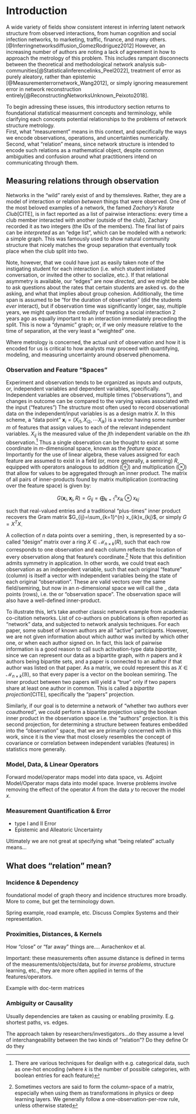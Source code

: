 # Introduction

A wide variety of fields show consistent interest in inferring latent network structure from observed interactions, from human cognition and social infection networks, to marketing, traffic, finance, and many others. [@Inferringnetworksdiffusion_GomezRodriguez2012]
However, an increasing number of authors are noting a lack of agreement in how to approach the metrology of this problem. 
This includes rampant disconnects between the theoretical and methodological network analysis sub-communities[@Statisticalinferencelinks_Peel2022], treatment of error as purely aleatory, rather than epistemic [@Measurementerrornetwork_Wang2012], or simply ignoring measurement error in network reconstruction entirely[@ReconstructingNetworksUnknown_Peixoto2018].

To begin adressing these issues, this introductory section returns to foundational statistical measurment concepts and terminology, while clarifying each concepts potential relationships to the problems of network structure metrology.  
First, what "measurement" means in this context, and specifically the ways we encode observations, operations, and uncertainties numerically.
Second, what "relation" means, since network structure is intended to encode such relations as a mathematical object, despite common ambiguities and confusion around what practitioners intend on communicating through them. 


## Measuring relations through observation

Networks in the "wild" rarely exist of and by themsleves. 
Rather, they are a model of interaction or relation _between_ things that were observed. 
One of the most beloved examples of a network, the famed _Zachary's Karate Club_[CITE], is in fact reported as a list of pairwise interactions: every time a club member interacted with another (outside of the club), Zachary recorded it as two integers (the IDs of the members).
The final list of pairs can be _interpreted_ as an "edge list", which can be modeled with a network: a simple graph.
This was famously used to show natural community structure that nicely matches the group separation that eventually took place when the club split into two. 

Note, however, that we could have just as easily taken note of the instigating student for each interaction (i.e. which student initiated conversation, or invited the other to socialize, etc.).
If that relational asymmetry is available, our "edges" are now _directed_, and we might be able to ask questions about the rates that certain students are asked vs. do the asking, and what that implies about group cohesion.
Additionally, the time span is assumed to be "for the duration of observation" (did the students _ever_ interact), but if observation time was significantly longer, say, multiple years, we might question the credulity of treating a social interaction 2 years ago as equally important to an interaction immediately preceding the split.
This is now a "dynamic" graph; or, if we only measure relative to the time of separation, at the very least a "weighted" one.  

Where metrology is concerned, the actual unit of observation and how it is encoded for us is critical to how analysts may proceed with quantifying, modeling, and measuring uncertainty around observed phenomena. 

### Observation and Feature "Spaces"

Experiment and observation tends to be organized as inputs and outputs, or, independent variables and dependent variables, specifically.
Independent variables are observed, multiple times ("observations"), and changes in outcome can be compared to the varying values associated with the input ("features")
The structure most often used to record observational data on the independent/input variables is as a design matrix $X$.
In this scheme, a "data point" $\mathbf{x}_i=\left(X_{i1}, X_{i2}, \cdots X_{ik}\right)$ is a vector having some number $m$ of features that assign values to each of the relevant independent variables.
$X_{ij}$ is the measured value of the $j$th independent variable on the $i$th observation.^[
  There are various techniques for dealign with e.g. categorical data, such as one-hot encoding (where $k$ is the number of possible categories, with boolean entries for each feature)
]
Thus a single observation can be thought to exist at some coordinate in $m$-dimensional space, known as the _feature space_.
Importantly for the use of linear algebra, these values assigned for each feature are assumed to exist in a field (or, more generally, a semiring) $R$, equipped with operators analogous to addition ($\oplus$) and multiplication ($\otimes$) that allow for values to be aggregated through an inner product.
The matrix of all pairs of inner-products found by matrix multiplication (contracting over the feature space) is given by:

$$G(\mathbf{x}_i, \mathbf{x}_j,R) = G_{ij} = \bigoplus_{k=1}^{n} x_{ik} \otimes x_{kj} $$

such that real-valued entries and a traditional "plus-times" inner product recovers the Gram matrix $G_{ij}=\sum_{k=1}^{n} x_{ik}x_{kj}$, or simply $G=X^TX$.  

A collection of $n$  data points over a semiring , then, is represented by a so-called "design" matrix over a ring $X\in\mathcal{M}_{n\times k}(R)$, such that each row corresponds to one observation and each column reflects the location of every observation along that feature's coordinate.^[
  Sometimes vectors are said to form the column-space of a matrix, especially when using them as transformations in physics or deep learning layers. We generally follow a one-observation-per-row rule, unless otherwise stated
]
Note that this definition admits symmetry in application.
In other words, we could treat each observation as an independent variable, such that  each original "feature" (column) is itself a vector with independent variables being the state of each original "observation".
These are valid vectors over the same field/semiring, but now in an $n$-dimensional space we will call the _ data points (rows), i.e. the or "observation space".
The observation space will also have a well-defined inner-product. 

To illustrate this, let's take another classic network example from academia: co-citation networks.
List of co-authors on publications is often reported as "network" data, and subjected to network analysis techniques.
For each paper, some subset of known authors are all "active" participants. However, we are not given information about which author was invited by which other one, or when each author signed on.
In fact, this lack of pairwise information is a good reason to call such activation-type data _bipartite_, since we can represent our data as a bipartite graph, with $n$ papers and $k$ authors being bipartite sets, and a paper is connected to an author if that author was listed on that paper.
As a matrix, we could represent this as $X\in\mathcal{M}_{n\times k}(\mathbb{B})$, so that every paper is a vector on the boolean semiring.
The inner product between two papers will yield a "true" only if two papers share at least one author in common. 
This is called a _bipartite projection_[CITE], specifically the "papers" projection. 

Similarly, if our goal is to determine a network of "whether two authors ever coauthored", we could perform a bipartite projection using the boolean inner product in the observation space i.e. the "authors" projection.
It is this second projection, for determining a structure between features embedded into the  "observation" space, that we are primarily concerned with in this work, since it is the view that most closely resembles the concept of covariance or correlation between independent variables (features) in statistics more generally. 


### Model, Data, & Linear Operators

Forward model/operator maps model into data space, vs. Adjoint Model/Operator maps data into model space.
Inverse problems involve removing the effect of the operator $A$ from the data $y$  to recover the model $x$. 

### Measurement Quantification & Error 

- type I and II Error
- Epistemic and Alleatoric Uncertainty

Ultimately we are not great at specifying what "being related" actually means...


## What does "relation" mean?

### Incidence & Dependency

foundational model of graph theory and incidence structures more broadly.
More to come, but get the terminology down.

Spring example, road example, etc.
Discuss Complex Systems and their representation. 


### Proximities, Distances, & Kernels 

How "close" or "far away" things are.... Avrachenkov et al. 


Important: these measurements often assume distance is defined in terms of the measurements/objects/data, but for _inverse problems_, structure learning, etc., they are more often applied in terms of the features/operators.

Example with doc-term matrices 

### Ambiguity or Causality
Usually dependencies are taken as causing or enabling proximity.
E.g. shortest paths, vs. edges.


The approach taken by researchers/investigators...do they assume a level of interchangeability between the two kinds of "relation"?
Do they define
Or do they 
